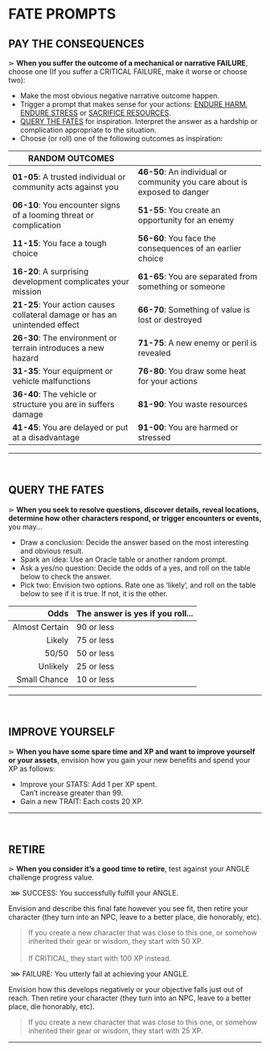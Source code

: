 # FATE PROMPTS

## PAY THE CONSEQUENCES
⋗ **When you suffer the outcome of a mechanical or narrative <span class="fuchsia">FAILURE</span>**, choose one (If you suffer a <span class="fuchsia bold">CRITICAL FAILURE</span>, make it worse or choose two):

- Make the most obvious negative narrative outcome happen.
- Trigger a prompt that makes sense for your actions: [ENDURE HARM](/prompts/suffer-prompts#endure-harm), [ENDURE STRESS](/prompts/suffer-prompts#endure-stress) or [SACRIFICE RESOURCES](/prompts/suffer-prompts#sacrifice-resources).
- [QUERY THE FATES](/prompts/fate-prompts#query-the-fates) for inspiration. Interpret the answer as a hardship or complication appropriate to the situation.
- Choose (or roll) one of the following outcomes as inspiration:

| RANDOM OUTCOMES | |
| --- | --- |
| **01-05**: A trusted individual or community acts against you | **46-50**: An individual or community you care about is exposed to danger |
| **06-10**: You encounter signs of a looming threat or complication | **51-55**: You create an opportunity for an enemy |
| **11-15**: You face a tough choice  | **56-60**: You face the consequences of an earlier choice |
| **16-20**: A surprising development complicates your mission | **61-65**: You are separated from something or someone |
| **21-25**: Your action causes collateral damage or has an unintended effect | **66-70**: Something of value is lost or destroyed |
| **26-30**: The environment or terrain introduces a new hazard | **71-75**: A new enemy or peril is revealed |
| **31-35**: Your equipment or vehicle malfunctions | **76-80**: You draw some heat for your actions |
| **36-40**: The vehicle or structure you are in suffers damage | **81-90**: You waste resources |
| **41-45**: You are delayed or put at a disadvantage | **91-00**: You are harmed or stressed |
<hr/>
<br/>

## QUERY THE FATES
⋗ **When you seek to resolve questions, discover details, reveal locations, determine how other characters respond, or trigger encounters or events,** you may...

- <span class="turquoise bold">Draw a conclusion</span>: Decide the answer based on the most interesting and obvious result.
- <span class="turquoise bold">Spark an idea</span>: Use an Oracle table or another random prompt.
- <span class="turquoise bold">Ask a yes/no question</span>: Decide the odds of a yes, and roll on the table below to check the answer.
- <span class="turquoise bold">Pick two</span>: Envision two options. Rate one as ‘likely’, and roll on the table below to see if it is true. If not, it is the other.

| Odds | The answer is yes if you roll... |
| ---: | :--- |
| Almost Certain | 90 or less |
| Likely | 75 or less | 
| 50/50 | 50 or less |
| Unlikely | 25 or less |
| Small Chance | 10 or less |
<hr/>
<br/>

## IMPROVE YOURSELF
⋗ **When you have some spare time and XP and want to improve yourself or your assets**, envision how you gain your new benefits and spend your XP as follows:
- <span class="turquoise bold">Improve your STATS</span>: Add 1 per XP spent.<br/>
    Can’t increase greater than 99.
- <span class="turquoise bold">Gain a new TRAIT</span>: Each costs 20 XP.

<hr/>
<br/>

## RETIRE
⋗ **When you consider it’s a good time to retire**, test against your ANGLE challenge progress value.

&nbsp;<span class="turquoise bold">⋙ SUCCESS</span>: You successfully fulfill your ANGLE.

Envision and describe this final fate however you see fit, then <span class="turquoise bold">retire your character</span> (they turn into an NPC, leave to a better place, die honorably, etc).

> If you create a new character that was close to this one, or somehow inherited their gear or wisdom, they start with 50 XP.<br/><br/>
> If <span class="turquoise bold">CRITICAL</span>, they start with 100 XP instead.

&nbsp;<span class="fuchsia bold">⋙ FAILURE</span>: You utterly fail at achieving your ANGLE.

Envision how this develops negatively or your objective falls just out of reach. Then <span class="fuchsia bold">retire your character</span> (they turn into an NPC, leave to a better place, die honorably, etc).

> If you create a new character that was close to this one, or somehow inherited their gear or wisdom, they start with 25 XP.

<hr/>
<br/>

<div style="height: 400px;"></div>
